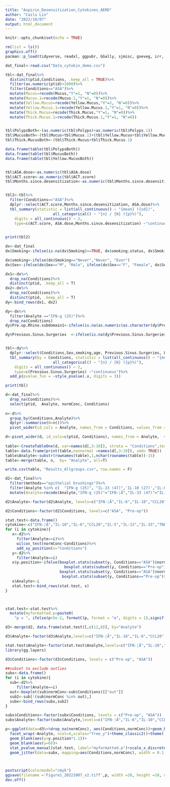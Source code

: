 ---
title: "Aspirin_Desensitization_Cytokines_AERD"
author: "Cailu Lin"
date: "2022/10/07"
output: html_document
---

```{r setup, include=FALSE}
knitr::opts_chunk$set(echo = TRUE)
```


```{r packages, echo=FALSE}
rm(list = ls())
graphics.off()
pacman::p_load(tidyverse, readxl, ggpubr, GGally, sjmisc, goeveg, irr, gtsummary, tableone, plyr, ggstatsplot, scales,pheatmap, broom, dplyr,xlsx, rstatix)
```


```{r load data, echo=FALSE}
dat_final<-read.csv("Data_cytokin_demo.csv")
```


```{r summary demo, echo=FALSE}
tbl<-dat_final%>%
  distinct(ptid,Conditions, .keep_all = TRUE)%>%
  filter(as.numeric(ptid)>1000)%>%
  filter(Conditions=="ASA")%>%
  mutate(Mucus=recode(Mucus,"Y"=1, "N"=0))%>%
  mutate(Mucus.1=recode(Mucus.1,"Y"=1, "N"=0))%>%
  mutate(Yellow.Mucus=recode(Yellow.Mucus,"Y"=2, "N"=0))%>%
  mutate(Yellow.Mucus.1=recode(Yellow.Mucus.1,"Y"=1, "N"=0))%>%
  mutate(Thick.Mucus=recode(Thick.Mucus,"Y"=1, "N"=0))%>%
  mutate(Thick.Mucus.1=recode(Thick.Mucus.1,"Y"=1, "N"=0))


tbl$PolypsBoth<-(as.numeric(tbl$Polyps)+as.numeric(tbl$Polyps.1))
tbl$MucusBoth<-(tbl$Mucus+tbl$Mucus.1)+(tbl$Yellow.Mucus+tbl$Yellow.Mucus.1)
tbl$Thick.MucusBoth<-(tbl$Thick.Mucus+tbl$Thick.Mucus.1)

data.frame(table(tbl$PolypsBoth))
data.frame(table(tbl$MucusBoth))
data.frame(table(tbl$Yellow.MucusBoth))


tbl$ASA.dose<-as.numeric(tbl$ASA.dose)
tbl$ACT.score<-as.numeric(tbl$ACT.score)
tbl$Months.since.desensitization<-as.numeric(tbl$Months.since.desensitization)


tbl2<-tbl%>%
  filter(Conditions=="ASA")%>%
  dplyr::select(ACT.score,Months.since.desensitization, ASA.dose)%>%
  tbl_summary(statistic = list(all_continuous() ~ "{mean} ({sd})", 
                     all_categorical() ~ "{n} / {N} ({p}%)"),
    digits = all_continuous() ~ 2,
    type=c(ACT.score, ASA.dose,Months.since.desensitization) ~"continuous")
 

print(tbl2)

```


```{r demo, echo=FALSE}

dx<-dat_final
dx$Smoking<-ifelse(is.na(dx$Smoking)==TRUE, dx$smoking.status, dx$Smoking)

dx$smoking<-ifelse(dx$Smoking=="Never","Never", "Ever")
dx$Sex<-ifelse(dx$Sex=="M", "Male", ifelse(dx$Sex=="F", "Female", dx$Sex))

dx1<-dx%>%
  drop_na(Conditions)%>%
  distinct(ptid, .keep_all = T)
dx2<-dx%>%
  drop_na(Conditions)%>%
  distinct(ptid, .keep_all = T)
dy<-bind_rows(dx1, dx2)

dy<-dx%>%
  filter(Analyte =="IFN-g (25)")%>%
  drop_na(Conditions)
dy$Pre.op.Rhino.subdomain1<-ifelse(is.na(as.numeric(as.character(dy$Pre.op.Rhino.subdomain)))==FALSE,                                 as.numeric(as.character(dy$Pre.op.Rhino.subdomain)),as.numeric(dy$Rhinology.Subdomain.score))

dy$Previous.Sinus.Surgeries  <-ifelse(is.na(dy$Previous.Sinus.Surgeries)==FALSE,                                 dy$Previous.Sinus.Surgeries,as.numeric(dy$Previous.sinus.surgeries.prior.to.desensitization))


tbl<-dy%>%
  dplyr::select(Conditions,Sex,smoking,age, Previous.Sinus.Surgeries, Lund.Mackay.Score,Pre.Op.SNOT.22, Pre.Op.eosinophils...., Pre.Op.FEV1.FVC, Pre.Op.FeNO,Pre.op.Rhino.subdomain1, normConc)%>%
  tbl_summary(by = Conditions, statistic = list(all_continuous() ~ "{mean} ({sd})", 
                     all_categorical() ~ "{n} / {N} ({p}%)"),
    digits = all_continuous() ~ 2,
    type=c(Previous.Sinus.Surgeries) ~"continuous")%>%
  add_p(pvalue_fun = ~style_pvalue(.x, digits = 3))

print(tbl)

```



```{r tableOne for summary table}

d<-dat_final%>%
  drop_na(Conditions)%>%
  select(ptid,  Analyte, normConc, Conditions)
 
n<-d%>%
  group_by(Conditions,Analyte)%>%
  dplyr::summarise(N=n())%>%
  pivot_wider(id_cols = Analyte, names_from = Conditions, values_from = N)

d<-pivot_wider(d, id_cols=c(ptid, Conditions), names_from = Analyte,  values_from=normConc)
 
table<-CreateTableOne(d, var=names(d[,3:10]), strata = "Conditions",testNonNormal=kruskal.test, addOverall =TRUE)
table<-data.frame(print(table,nonnormal =names(d[,3:10]), smd= TRUE))
table$Analyte<-substr(rownames(table),1,nchar(rownames(table))-15)
table<-merge(table, n,  by= "Analyte", all=T)

write.csv(table, "Results_Allgroups.csv", row.names = F)

```



```{r Figure, echo=FALSE}
d2<-dat_final%>%
  filter(methods=="epithelial brushings")%>%
  filter(Analyte %in% c(  "IFN-g (25)", "IL-33 (47)",'IL-10 (27)',"IL-6 (57)", "IL-13 (35)","IL-5 (55)","MIP-3a/CCL20 (28)","TNF-a (75)"))%>%
  mutate(Analyte=recode(Analyte,"IFN-g (25)"="IFN-¦Ã","IL-33 (47)"="IL-33",'IL-10 (27)'="IL-10","IL-6 (57)"="IL-6","IL-13 (35)"="IL-13","IL-5 (55)"="IL-5","MIP-3a/CCL20 (28)"="CCL20","TNF-a (75)"="TNF-\u03b1"))

d2$Analyte<-factor(d2$Analyte, levels=c("IFN-¦Ã","IL-6","IL-10","CCL20","IL-5","IL-13","IL-33","TNF-\u03b1"))

d2$Conditions<-factor(d2$Conditions, levels=c("ASA", "Pre-op"))

stat.test<-data.frame()
cytokine<-c("IFN-¦Ã","IL-10","IL-6","CCL20","IL-5","IL-13","IL-33","TNF-\u03b1")
for (i in cytokine){
   x<-d2%>%
     filter(Analyte==i)%>%
     wilcox_test(normConc~Conditions)%>%
     add_xy_position(x="Conditions")
   y<-d2%>%
     filter(Analyte==i)
   x$y.position<-ifelse(boxplot.stats(subset(y, Conditions=="ASA")$normConc)$stats[(5)]*1.2>
                          boxplot.stats(subset(y, Conditions=="Pre-op")$normConc)$stats[(5)]*1.2,
                        boxplot.stats(subset(y, Conditions=="ASA")$normConc)$stats[(5)]*1.2,
                         boxplot.stats(subset(y, Conditions=="Pre-op")$normConc)$stats[(5)]*1.2)
   x$Analyte<-i
   stat.test<-bind_rows(stat.test, x) 
}



stat.test<-stat.test%>%
  mutate(myformatted.p=paste0(
    "p = ", ifelse(p<5e-2, formatC(p, format = "e", digits = 1),signif(p, digits =3))))

d3<-merge(d2, data.frame(stat.test)[,c(12,8)], by="Analyte")

d3$Analyte<-factor(d3$Analyte,levels=c("IFN-¦Ã","IL-10","IL-6","CCL20","IL-5","IL-13","IL-33","TNF-\u03b1"))

stat.test$Analyte<-factor(stat.test$Analyte,levels=c("IFN-¦Ã","IL-10","IL-6","CCL20","IL-5","IL-13","IL-33","TNF-\u03b1"))
library(gg.layers)

d3$Conditions<-factor(d3$Conditions, levels = c("Pre-op", "ASA"))

##subset to exclude outlies
subx<-data.frame()
for (i in cytokine){
  sub<-d2%>%
     filter(Analyte==i)
  out<-boxplot(sub$normConc~sub$Conditions)[["out"]]
  sub2<-sub[!(sub$normConc %in% out),]
  subx<-bind_rows(subx,sub2)
}

subx$Conditions<-factor(subx$Conditions, levels = c("Pre-op", "ASA"))
subx$Analyte<-factor(subx$Analyte,levels=c("IFN-¦Ã","IL-6","IL-10","CCL20","IL-5","IL-13","IL-33","TNF-\u03b1"))

p<-ggplot(data=d3%>%drop_na(normConc), aes(Conditions,normConc))+geom_boxplot2(outlier.shape = NA, width=0.3, width.errorbar = 0.1) +
  facet_wrap(~Analyte, ncol=4,scales="free_y")+theme_classic2()+theme( axis.title.x = element_blank())+ylab("Normalized concentration, pg/mg")+ theme(panel.grid.major.y=element_line(color='lightgrey'),panel.grid.minor.y =element_line(color='lightgrey'), axis.text = element_text(size=12),axis.text.x =element_text(face="bold"), axis.title.y = element_text(face='bold', size=18), strip.text=element_text(face="bold",size=18),strip.background = element_blank())+
  geom_blank(aes(y=y.position*1.1))+
  geom_blank(aes(y=0))+
  stat_pvalue_manual(stat.test, label="myformatted.p")+scale_x_discrete(labels=c("Pre-ASA", "Post-ASA"))+
  geom_jitter(data=subx, mapping=aes(Conditions,normConc), width = 0.1, alpha=0.7)



postscript(colormodel="cmyk")
ggsave(filename ='Figure1_20221007_v2.tiff',p, width =28, height =18, units ="cm",dpi = 600, device='tiff', limitsize = TRUE, compression = "lzw")
dev.off()
```

